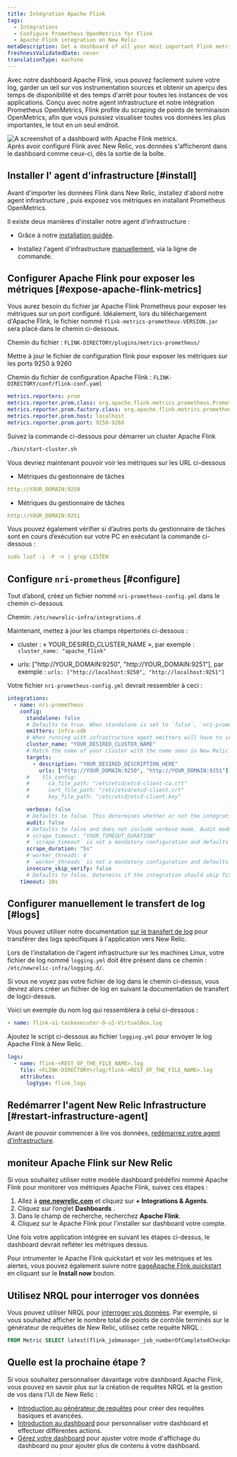 ```yaml
---
title: Intégration Apache Flink
tags:
  - Integrations
  - Configure Prometheus OpenMetrics for Flink
  - Apache Flink integration on New Relic
metaDescription: Get a dashboard of all your most important Flink metrics with our quickstart.
freshnessValidatedDate: never
translationType: machine
---
```


Avec notre dashboard Apache Flink, vous pouvez facilement suivre votre log, garder un œil sur vos instrumentation sources et obtenir un aperçu des temps de disponibilité et des temps d&apos;arrêt pour toutes les instances de vos applications. Conçu avec notre agent infrastructure et notre intégration Prometheus OpenMetrics, Flink <InlinePopover type="dashboards" />profite du scraping de points de terminaison OpenMetrics, afin que vous puissiez visualiser toutes vos données les plus importantes, le tout en un seul endroit.

<img src="/images/dashboards_screenshot-full_apache-flink-quickstart.webp" title="Apache Flink dashboard landing page" alt="A screenshot of a dashboard with Apache Flink metrics." />

<figcaption>
  Après avoir configuré Flink avec New Relic, vos données s&apos;afficheront dans le dashboard comme ceux-ci, dès la sortie de la boîte.
</figcaption>

## Installer l&apos; agent d&apos;infrastructure [#install]

Avant d&apos;importer les données Flink dans New Relic, installez d&apos;abord notre agent infrastructure , puis exposez vos métriques en installant Prometheus OpenMetrics.

Il existe deux manières d&apos;installer notre agent d&apos;infrastructure :

* Grâce à notre [installation guidée](https://one.newrelic.com/nr1-core?state=5e236fa2-fbfd-1f53-e55d-9241d2a73068).

* Installez l&apos;agent d&apos;infrastructure [manuellement](/docs/infrastructure/install-infrastructure-agent/linux-installation/install-infrastructure-monitoring-agent-linux), via la ligne de commande.

## Configurer Apache Flink pour exposer les métriques [#expose-apache-flink-metrics]

Vous aurez besoin du fichier jar Apache Flink Prometheus pour exposer les métriques sur un port configuré. Idéalement, lors du téléchargement d&apos;Apache Flink, le fichier nommé `flink-metrics-prometheus-VERSION.jar` sera placé dans le chemin ci-dessous.

Chemin du fichier : `FLINK-DIRECTORY/plugins/metrics-prometheus/`

Mettre à jour le fichier de configuration flink pour exposer les métriques sur les ports 9250 à 9260

Chemin du fichier de configuration Apache Flink : `FLINK-DIRECTORY/conf/flink-conf.yaml`

```yml
metrics.reporters: prom
metrics.reporter.prom.class: org.apache.flink.metrics.prometheus.PrometheusReporter
metrics.reporter.prom.factory.class: org.apache.flink.metrics.prometheus.PrometheusReporterFactory
metrics.reporter.prom.host: localhost
metrics.reporter.prom.port: 9250-9260
```

Suivez la commande ci-dessous pour démarrer un cluster Apache Flink

```bash
./bin/start-cluster.sh
```

Vous devriez maintenant pouvoir voir les métriques sur les URL ci-dessous

* Métriques du gestionnaire de tâches

```yml
http://YOUR_DOMAIN:9250
```

* Métriques du gestionnaire de tâches

```yml
http://YOUR_DOMAIN:9251
```

Vous pouvez également vérifier si d’autres ports du gestionnaire de tâches sont en cours d’exécution sur votre PC en exécutant la commande ci-dessous :

```yml
sudo lsof -i -P -n | grep LISTEN
```

## Configure `nri-prometheus` [#configure]

Tout d’abord, créez un fichier nommé `nri-prometheus-config.yml` dans le chemin ci-dessous

Chemin: `/etc/newrelic-infra/integrations.d`

Maintenant, mettez à jour les champs répertoriés ci-dessous :

* cluster : « YOUR\_DESIRED\_CLUSTER\_NAME », par exemple : `cluster_name: "apache_flink"`

* urls: \[&quot;http\://YOUR\_DOMAIN:9250&quot;, &quot;http\://YOUR\_DOMAIN:9251&quot;], par exemple : `urls: ["http://localhost:9250", "http://localhost:9251"]`

Votre fichier `nri-prometheus-config.yml` devrait ressembler à ceci :

```yml
integrations:
  - name: nri-prometheus
    config:
      standalone: false
      # Defaults to true. When standalone is set to `false`, `nri-prometheus` requires an infrastructure agent to send data.
      emitters: infra-sdk
      # When running with infrastructure agent emitters will have to include infra-sdk
      cluster_name: "YOUR_DESIRED_CLUSTER_NAME"
      # Match the name of your cluster with the name seen in New Relic. 
      targets:
        - description: "YOUR_DESIRED_DESCRIPTION_HERE"
          urls: ["http://YOUR_DOMAIN:9250", "http://YOUR_DOMAIN:9251"]
      #    tls_config:
      #      ca_file_path: "/etc/etcd/etcd-client-ca.crt"
      #      cert_file_path: "/etc/etcd/etcd-client.crt"
      #      key_file_path: "/etc/etcd/etcd-client.key"

      verbose: false
      # Defaults to false. This determines whether or not the integration should run in verbose mode.
      audit: false
      # Defaults to false and does not include verbose mode. Audit mode logs the uncompressed data sent to New Relic and can lead to a high log volume.
      # scrape_timeout: "YOUR_TIMEOUT_DURATION"
      # `scrape_timeout` is not a mandatory configuration and defaults to 30s. The HTTP client timeout when fetching data from endpoints.
      scrape_duration: "5s"
      # worker_threads: 4
      # `worker_threads` is not a mandatory configuration and defaults to `4` for clusters with more than 400 endpoints. Slowly increase the worker thread until scrape time falls between the desired `scrape_duration`. Note: Increasing this value too much results in huge memory consumption if too many metrics are scraped at once.
      insecure_skip_verify: false
      # Defaults to false. Determins if the integration should skip TLS verification or not.
    timeout: 10s
```

## Configurer manuellement le transfert de log [#logs]

Vous pouvez utiliser notre documentation [sur le transfert de log](/docs/logs/forward-logs/forward-your-logs-using-infrastructure-agent/) pour transférer des logs spécifiques à l&apos;application vers New Relic.

Lors de l&apos;installation de l&apos;agent infrastructure sur les machines Linux, votre fichier de log nommé `logging.yml` doit être présent dans ce chemin : `/etc/newrelic-infra/logging.d/`.

Si vous ne voyez pas votre fichier de log dans le chemin ci-dessus, vous devrez alors créer un fichier de log en suivant la documentation de transfert de logci-dessus.

Voici un exemple du nom log qui ressemblera à celui ci-dessous :

```yml
- name: flink-u1-taskexecutor-0-u1-VirtualBox.log
```

Ajoutez le script ci-dessous au fichier `logging.yml` pour envoyer le log Apache Flink à New Relic.

```yml
logs:
  - name: flink-<REST_OF_THE_FILE_NAME>.log 
    file: <FLINK-DIRECTORY>/log/flink-<REST_OF_THE_FILE_NAME>.log
    attributes:
      logtype: flink_logs
```

## Redémarrer l&apos;agent New Relic Infrastructure [#restart-infrastructure-agent]

Avant de pouvoir commencer à lire vos données, [redémarrez votre agent d&apos;infrastructure](/docs/infrastructure/install-infrastructure-agent/manage-your-agent/start-stop-restart-infrastructure-agent/).

## moniteur Apache Flink sur New Relic

Si vous souhaitez utiliser notre modèle dashboard prédéfini nommé Apache Flink pour monitorer vos métriques Apache Flink, suivez ces étapes :

1. Allez à <DNT>**[one.newrelic.com](https://one.newrelic.com/)**</DNT> et cliquez sur <DNT>**+ Integrations &amp; Agents**</DNT>.
2. Cliquez sur l’onglet <DNT>**Dashboards**</DNT> .
3. Dans le champ de recherche, recherchez <DNT>**Apache Flink**</DNT>.
4. Cliquez sur le Apache Flink pour l&apos;installer sur dashboard votre compte.

Une fois votre application intégrée en suivant les étapes ci-dessus, le dashboard devrait refléter les métriques dessus.

Pour intrumenter le Apache Flink quickstart et voir les métriques et les alertes, vous pouvez également suivre notre [pageApache Flink quickstart ](https://newrelic.com/instant-observability/apache-flink)en cliquant sur le <DNT>**Install now**</DNT> bouton.

## Utilisez NRQL pour interroger vos données

Vous pouvez utiliser NRQL pour [interroger vos données](/docs/apis/nerdgraph/examples/nerdgraph-nrql-tutorial/). Par exemple, si vous souhaitez afficher le nombre total de points de contrôle terminés sur le générateur de requêtes de New Relic, utilisez cette requête NRQL :

```sql
FROM Metric SELECT latest(flink_jobmanager_job_numberOfCompletedCheckpoints) AS 'Number of Completed Checkpoints'
```

## Quelle est la prochaine étape ?

Si vous souhaitez personnaliser davantage votre dashboard Apache Flink, vous pouvez en savoir plus sur la création de requêtes NRQL et la gestion de vos <InlinePopover type="dashboards" />dans l&apos;UI de New Relic :

* [Introduction au générateur de requêtes](/docs/query-your-data/explore-query-data/query-builder/introduction-query-builder) pour créer des requêtes basiques et avancées.
* [Introduction au dashboard](/docs/query-your-data/explore-query-data/dashboards/introduction-dashboards) pour personnaliser votre dashboard et effectuer différentes actions.
* [Gérez votre dashboard](/docs/query-your-data/explore-query-data/dashboards/manage-your-dashboard) pour ajuster votre mode d&apos;affichage du dashboard ou pour ajouter plus de contenu à votre dashboard.